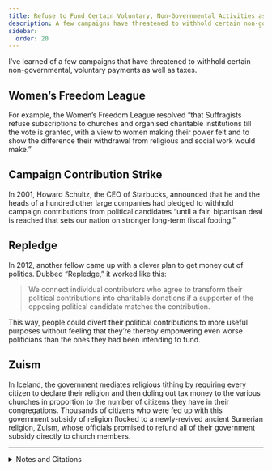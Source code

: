 ```yaml
---
title: Refuse to Fund Certain Voluntary, Non-Governmental Activities as Well
description: A few campaigns have threatened to withhold certain non-governmental, voluntary payments as well as taxes.
sidebar:
  order: 20
---
```


I’ve learned of a few campaigns that have threatened to withhold certain non-governmental, voluntary payments as well as taxes.

## <Badge text="Example" size="medium" /> Women’s Freedom League

For example, the Women’s Freedom League resolved “that Suffragists refuse subscriptions to churches and organised charitable institutions till the vote is granted, with a view to women making their power felt and to show the difference their withdrawal from religious and social work would make.”

## <Badge text="Example" size="medium" /> Campaign Contribution Strike

In 2001, Howard Schultz, the CEO of Starbucks, announced that he and the heads of a hundred other large companies had pledged to withhold campaign contributions from political candidates “until a fair, bipartisan deal is reached that sets our nation on stronger long-term fiscal footing.”

## <Badge text="Example" size="medium" /> Repledge

In 2012, another fellow came up with a clever plan to get money out of politics.
Dubbed “Repledge,” it worked like this:

> We connect individual contributors who agree to transform their political contributions into charitable donations if a supporter of the opposing political candidate matches the contribution.

This way, people could divert their political contributions to more useful purposes without feeling that they’re thereby empowering even worse politicians than the ones they had been intending to fund.

## <Badge text="Example" size="medium" /> Zuism

In Iceland, the government mediates religious tithing by requiring every citizen to declare their religion and then doling out tax money to the various churches in proportion to the number of citizens they have in their congregations.
Thousands of citizens who were fed up with this government subsidy of religion flocked to a newly-revived ancient Sumerian religion, Zuism, whose officials promised to refund all of their government subsidy directly to church members.

<hr />

<details>
<summary>Notes and Citations</summary>

* [“Women’s Freedom League Annual Conference”](https://news.google.com/newspapers?id=wuI6AAAAIBAJ&sjid=6ikMAAAAIBAJ&pg=1628%2C13012391) <i>The Vote</i> 3 April 1914, p. 379
* Hartman, Rachel Rose [“Starbucks CEO says 100+ businesses to withhold campaign donations over debt”](https://www.yahoo.com/news/blogs/ticket/starbucks-ceo-says-100-businesses-withhold-campaign-donations-155827913.html) <i>Yahoo! News</i> 25 August 2011

  No such deal was reached—indeed, if anything Congress got even more histrionically dysfunctional with its “fiscal cliffs” and “sequesters” and other such games.
  In late 2012 I looked up a handful of the signers of this pledge at a website that tracks political contributions, to see if they’d held to their vow.
  What I found was not very encouraging.
  Whole Foods chief Walter Robb, for instance, donated $5,000 to the Democratic National Committee about ten months after signing the pledge.
  Tim Armstrong of AOL donated $30,000 to the Republican National Committee between May and September of 2012, along with additional contributions to a senatorial candidate and to Mitt Romney’s campaign.
  Mickey Drexler of J Crew donated to several Democratic Party organizations.
  Campaign organizer Howard Schultz himself couldn’t resist the temptation to drop $1,000 into Congresswoman Nita Lowey’s campaign bucket.

* Sherwood, Harriet [“Icelanders flock to religion revering Sumerian gods and tax rebates”](https://www.theguardian.com/world/2015/dec/08/new-icelandic-religion-sumerian-gods-tax-rebates-zuism) <i>The Guardian</i> 8 December 2015

</details>
